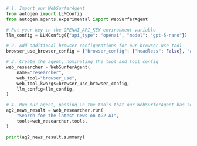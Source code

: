 ```python
# 1. Import our WebSurferAgent
from autogen import LLMConfig
from autogen.agents.experimental import WebSurferAgent

# Put your key in the OPENAI_API_KEY environment variable
llm_config = LLMConfig({"api_type": "openai", "model": "gpt-5-nano"})

# 2. Add additional browser configurations for our browser-use tool
browser_use_browser_config = {"browser_config": {"headless": False}, "agent_kwargs": {"generate_gif": True}}

# 3. Create the agent, nominating the tool and tool config
web_researcher = WebSurferAgent(
    name="researcher",
    web_tool="browser_use",
    web_tool_kwargs=browser_use_browser_config,
    llm_config=llm_config,
)

# 4. Run our agent, passing in the tools that our WebSurferAgent has so they can be executed
ag2_news_result = web_researcher.run(
    "Search for the latest news on AG2 AI",
    tools=web_researcher.tools,
)

print(ag2_news_result.summary)
```
